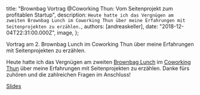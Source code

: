 
  title: "Brownbag Vortrag @Coworking Thun: Vom Seitenprojekt zum profitablen Startup",
  description: `Heute hatte ich das Vergnügen am zweiten Brownbag Lunch im Coworking Thun über meine Erfahrungen mit Seitenprojekten zu erzählen.`,
  authors: [andreaskeller],
  date: "2018-12-04T22:31:00.000Z",
  image,
};

<!--excerpt-->

Vortrag am 2. Brownbag Lunch im Coworking Thun über meine Erfahrungen mit Seitenprojekten zu erzählen.

<!--/excerpt-->

Heute hatte ich das Vergnügen am zweiten [Brownbag Lunch](https://www.meetup.com/de-DE/Coworking-Space-Thun) im [Coworking Thun](https://coworking-thun.ch) über meine Erfahrungen mit Seitenprojekten zu erzählen. Danke fürs zuhören und die zahlreichen Fragen im Anschluss!

[Slides](/documents/brownbag-vortrag-vom-seitenprojekt-zum-profitablen-startup.pdf)
